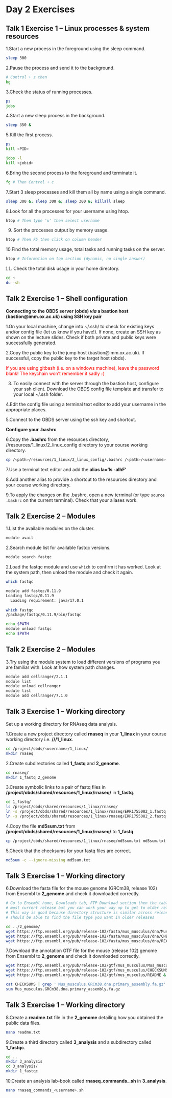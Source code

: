 # Day 2 Exercises

## Talk 1 Exercise 1 – Linux processes & system resources

1.Start a new process in the foreground using the sleep command.

```bash
sleep 300
```

2.Pause the process and send it to the background.

```bash
# Control + z then
bg
```

3.Check the status of running processes.

```bash
ps
jobs
```

4.Start a new sleep process in the background.

```bash
sleep 350 &
```

5.Kill the first process.

```bash
ps
kill <PID> 

jobs -l
kill <jobid>
```

6.Bring the second process to the foreground and terminate it.

```bash
fg # Then Control + c
```

7.Start 3 sleep processes and kill them all by name using a single command.

```bash
sleep 300 &; sleep 300 &; sleep 300 &; killall sleep
```

8.Look for all the processes for your username using htop.

```bash
htop # Then type 'u' then select username
```

9. Sort the processes output by memory usage.

```bash
htop # Then F5 then click on column header
```

10.Find the total memory usage, total tasks and running tasks on the server.

```bash
htop # Information on top section (dynamic, no single answer)
```

11. Check the total disk usage in your home directory.

```bash
cd ~ 
du -sh
```

## Talk 2 Exercise 1 – Shell configuration

**Connecting to the OBDS server (obds) *via* a bastion host (bastion@imm.ox.ac.uk) using SSH key pair**

1.On your local machine, change into ~/.ssh/ to check for existing keys and/or config file (let us know if you have!). If none, create an SSH key as shown on the lecture slides. Check if both private and public keys were successfully generated.

2.Copy the public key to the jump host (bastion@imm.ox.ac.uk). If successful, copy the public key to the target host (obds).

<span style="color:red;">If you are using gitbash (i.e. on a windows machine), leave the password blank! The keychain won't remember it sadly :(</span>

3. To easily connect with the server through the bastion host, configure your ssh client. Download the OBDS config file template and transfer to your local ~/.ssh folder.

4.Edit the config file using a terminal text editor to add your username in the appropriate places.

5.Connect to the OBDS server using the ssh key and shortcut. 

**Configure your .bashrc**

6.Copy the **.bashrc** from the resources directory, /<path>/resources/1_linux/2_linux_config directory to your course working directory.

```bash
cp /<path>/resources/1_linux/2_linux_config/.bashrc /<path>/<username>
```

7.Use a terminal text editor and add the **alias la=‘ls -alhF’**

8.Add another alias to provide a shortcut to the resources directory and your course working directory.

9.To apply the changes on the .bashrc, open a new terminal (or type `source .bashrc` on the current terminal). Check that your aliases work. 

## Talk 2 Exercise 2 – Modules

1.List the available modules on the cluster.

```bash
module avail
```

2.Search module list for available fastqc versions.

```bash
module search fastqc
```

2.Load the fastqc module and use `which` to confirm it has worked. 
Look at the system path, then unload the module and check it again.

```bash
which fastqc

module add fastqc/0.11.9 
Loading fastqc/0.11.9
  Loading requirement: java/17.0.1
  
which fastqc
/package/fastqc/0.11.9/bin/fastqc

echo $PATH
module unload fastqc
echo $PATH
```

## Talk 2 Exercise 2 – Modules

3.Try using the module system to load different versions of programs you are familiar with.
Look at how system path changes.

```bash
module add cellranger/2.1.1
module list
module unload cellranger
module list
module add cellranger/7.1.0
```

## Talk 3 Exercise 1 – Working directory

Set up a working directory for RNAseq data analysis.

1.Create a new project directory called **rnaseq** in your **1_linux** in your course working directory i.e. **/<path>/<username>/1_linux**.

```bash
cd /project/obds/<username>/1_linux/
mkdir rnaseq
```

2.Create subdirectories called **1_fastq** and **2_genome**.

```bash
cd rnaseq/
mkdir 1_fastq 2_genome
```

3.Create symbolic links to a pair of fastq files in **/project/obds/shared/resources/1_linux/rnaseq/** in **1_fastq**.

```bash
cd 1_fastq/
ls /project/obds/shared/resources/1_linux/rnaseq/
ln -s /project/obds/shared/resources/1_linux/rnaseq/ERR1755082_1.fastq.gz ERR1755082_1.fastq.gz
ln -s /project/obds/shared/resources/1_linux/rnaseq/ERR1755082_2.fastq.gz ERR1755082_2.fastq.gz
```

4.Copy the file **md5sum.txt** from **/project/obds/shared/resources/1_linux/rnaseq/** to **1_fastq**.

```bash
cp /project/obds/shared/resources/1_linux/rnaseq/md5sum.txt md5sum.txt
```

5.Check that the checksums for your fastq files are correct.

```bash
md5sum -c --ignore-missing md5sum.txt
``` 

## Talk 3 Exercise 1 – Working directory

6.Download the fasta file for the mouse genome (GRCm38, release 102) from Ensembl to **2_genome** and check it downloaded correctly. 

```bash
# Go to Ensembl home, Downloads tab, FTP Download section then the table links to 
# most current release but you can work your way up to get to older releases
# This way is good because directory structure is similar across releases and you
# should be able to find the file type you want in older releases

cd ../2_genome/
wget https://ftp.ensembl.org/pub/release-102/fasta/mus_musculus/dna/Mus_musculus.GRCm38.dna.primary_assembly.fa.gz & 
wget https://ftp.ensembl.org/pub/release-102/fasta/mus_musculus/dna/CHECKSUMS & 
wget https://ftp.ensembl.org/pub/release-102/fasta/mus_musculus/dna/README &

```

7.Download the annotation GTF file for the mouse (release 102) genome from Ensembl to **2_genome** and check it downloaded correctly.

```bash
wget https://ftp.ensembl.org/pub/release-102/gtf/mus_musculus/Mus_musculus.GRCm38.102.gtf.gz & 
wget https://ftp.ensembl.org/pub/release-102/gtf/mus_musculus/CHECKSUMS & 
wget https://ftp.ensembl.org/pub/release-102/gtf/mus_musculus/README & 

cat CHECKSUMS | grep ' Mus_musculus.GRCm38.dna.primary_assembly.fa.gz'
sum Mus_musculus.GRCm38.dna.primary_assembly.fa.gz
```

## Talk 3 Exercise 1 – Working directory

8.Create a **readme.txt** file in the **2_genome** detailing how you obtained the public data files.

```bash
nano readme.txt
```

9.Create a third directory called **3_analysis** and a subdirectory called **1_fastqc**.

```bash
cd ..
mkdir 3_analysis
cd 3_analysis/
mkdir 1_fastqc
```

10.Create an analysis lab-book called **rnaseq_commands_<username>.sh** in **3_analysis**.

```bash
nano rnaseq_commands_<username>.sh
```

